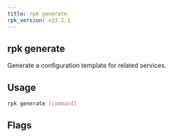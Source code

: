 ```yaml
---
title: rpk generate
rpk_version: v23.2.1
---
```


<head>
  <meta name="title" content="rpk generate | Redpanda Docs" />
  <meta name="description" content="rpk generate list" />
  <link rel="canonical" href="https://docs.redpanda.com/docs/reference/rpk/rpk-generate/" />
</head>

## rpk generate

Generate a configuration template for related services.

## Usage

```bash
rpk generate [command]
```

## Flags

<!--
[cols=",,",]
|===
|*Value* |*Type* |*Description*

|-h, --help |- |Help for generate.

|--config |string |Redpanda or rpk config file; default search paths are
~/.config/rpk/rpk.yaml, $PWD, and /etc/redpanda/`redpanda.yaml`.

|-X, --config-opt |stringArray |Override rpk configuration settings; '-X
help' for detail or '-X list' for terser detail.

|--profile |string |rpk profile to use.

|-v, --verbose |- |Enable verbose logging.
|===

-->
